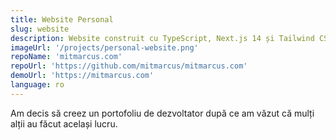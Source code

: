 ```yaml
---
title: Website Personal
slug: website
description: Website construit cu TypeScript, Next.js 14 și Tailwind CSS.
imageUrl: '/projects/personal-website.png'
repoName: 'mitmarcus.com'
repoUrl: 'https://github.com/mitmarcus/mitmarcus.com'
demoUrl: 'https://mitmarcus.com'
language: ro
---
```


Am decis să creez un portofoliu de dezvoltator după ce am văzut că mulți alții au făcut același lucru.
